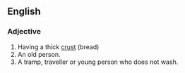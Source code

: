 ==English==
===Adjective===
# Having a thick [[crust]] (bread)
# An old person.
# A tramp, traveller or young person who does not wash.